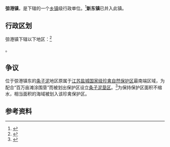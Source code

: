 {{中国乡级行政区|32/09/81/121/000}}

'''弶港镇'''，是{{PRC admin/fullname|32/09/81/121/000|3}}下辖的一个[[乡镇|乡镇]]级行政单位。<ref>{{PRC admin/ref sgc|{{PRC admin/parent|32/09/81/121/000}}}}</ref>'''新东镇'''已并入此镇。

== 行政区划 ==

弶港镇下辖以下地区：<ref>{{PRC admin/ref sgc|32/09/81/121/000}}</ref>

{{PRC admin/children|32/09/81/121/000}}。

==争议==
位于弶港镇东的[[条子泥|条子泥]]地区原属于[[江苏盐城国家级珍禽自然保护区|江苏盐城国家级珍禽自然保护区]]最南端区域，为配合“百万亩滩涂围垦”而被划出保护区设立[[条子泥垦区|条子泥垦区]]。<ref>{{cite web |author1=周晋峰 |title=江苏条子泥应包括在中国“渤海湾－黄海海岸带”世界自然遗产提名地范围 |url=http://www.cbcgdf.org/NewsShow/4854/5459.html |publisher=中国绿发会 |accessdate=2020-12-19 |date=2018-06-19}}</ref>为保持保护区面积不缩水，相当面积的海域被划入该珍禽保护区。

== 参考资料 ==

{{reflist}}

{{行政区划小作品}}
{{PRC admin/navcat|32/09/81/121/000}}